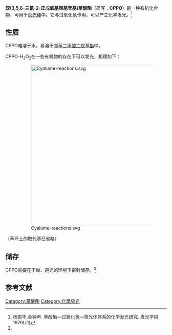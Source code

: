 {{chembox
| verifiedrevid = 
| ImageFile = Bis(2,4,5-trichlorophenyl-6-carbopentoxyphenyl)oxalate.png
| ImageSize = 
| ImageAlt = 
| ImageFile1 = 
| ImageAlt1 = 
| IUPACName = 
| OtherNames = CPPO<BR>双(2,4,5-三氯水杨酸正戊酯)草酸酯<BR>双(2-戊氧羰基-3,5,6-三氯苯基)草酸酯
|Section1={{Chembox Identifiers
| CASNo = 30431-54-0
| CASNo_Ref = {{cascite|correct|CAS}}
|  PubChem  =  24864509
| ChemSpiderID_Ref = {{chemspidercite|correct|chemspider}}
| ChemSpiderID = 84082
| InChI = 1/C26H24Cl6O8/c1-3-5-7-9-37-23(33)17-19(31)13(27)11-15(29)21(17)39-25(35)26(36)40-22-16(30)12-14(28)20(32)18(22)24(34)38-10-8-6-4-2/h11-12H,3-10H2,1-2H3
| InChIKey = TZZLVFUOAYMTHA-UHFFFAOYAP
| StdInChI_Ref = {{stdinchicite|correct|chemspider}}
| StdInChI = 1S/C26H24Cl6O8/c1-3-5-7-9-37-23(33)17-19(31)13(27)11-15(29)21(17)39-25(35)26(36)40-22-16(30)12-14(28)20(32)18(22)24(34)38-10-8-6-4-2/h11-12H,3-10H2,1-2H3
| StdInChIKey_Ref = {{stdinchicite|correct|chemspider}}
| StdInChIKey = TZZLVFUOAYMTHA-UHFFFAOYSA-N
| PubChem2 = 93137
| SMILES = Clc2c(C(=O)OCCCCC)c(OC(=O)C(=O)Oc1c(C(=O)OCCCCC)c(Cl)c(Cl)cc1Cl)c(Cl)cc2Cl
}}
|Section2={{Chembox Properties
| C =26|H=24|Cl=6|O=8
| Appearance = 白色晶体
| Density =
| MeltingPt = 76~80℃<ref name=sds>[http://www.sigmaaldrich.com/MSDS/MSDS/DisplayMSDSPage.do?country=CN&language=zh&productNumber=393258&brand=ALDRICH&PageToGoToURL=http%3A%2F%2Fwww.sigmaaldrich.com%2Fcatalog%2Fproduct%2Faldrich%2F393258%3Flang%3Dzh 双(2-戊氧羰基-3,5,6-三氯苯基)草酸酯 化学品安全技术说明书]. Sigma-Aldrich. 2013-4-2. [2016-8-20]</ref>
| MeltingPt_notes = 
| BoilingPt =
| Solubility =
 }}
|Section3={{Chembox Hazards
| MainHazards =
| FlashPt =
| AutoignitionPt = 
 }}
|Section8 = {{Chembox Related
| OtherCpds = [[TCPO|TCPO]]
 }}
}}

'''双(3,5,6-三氯-2-正戊氧基羰基苯基)草酸酯'''（简写：'''CPPO'''）是一种有机化合物，可用于[[荧光棒|荧光棒]]中。它与过氧化氢作用，可以产生化学发光。<ref>杨振华,金钟声. 草酸酯—过氧化氢—荧光体体系的化学发光研究. 发光学报. 1979(z1)</ref>

==性质==
CPPO难溶于水，易溶于[[邻苯二甲酸二丁酯|邻苯二甲酸二烷基酯]]中。

CPPO-H<sub>2</sub>O<sub>2</sub>在一些有机物的存在下可以发光，机理如下：
:[[File:Cyalume-reactions.svg|500px]]
（苯环上的取代基已省略）

==储存==
CPPO需要在干燥、避光的环境下密封储存。<ref name=sds />
==参考文献==
{{reflist}}

[[Category:草酸酯|Category:草酸酯]]
[[Category:化學發光|Category:化學發光]]